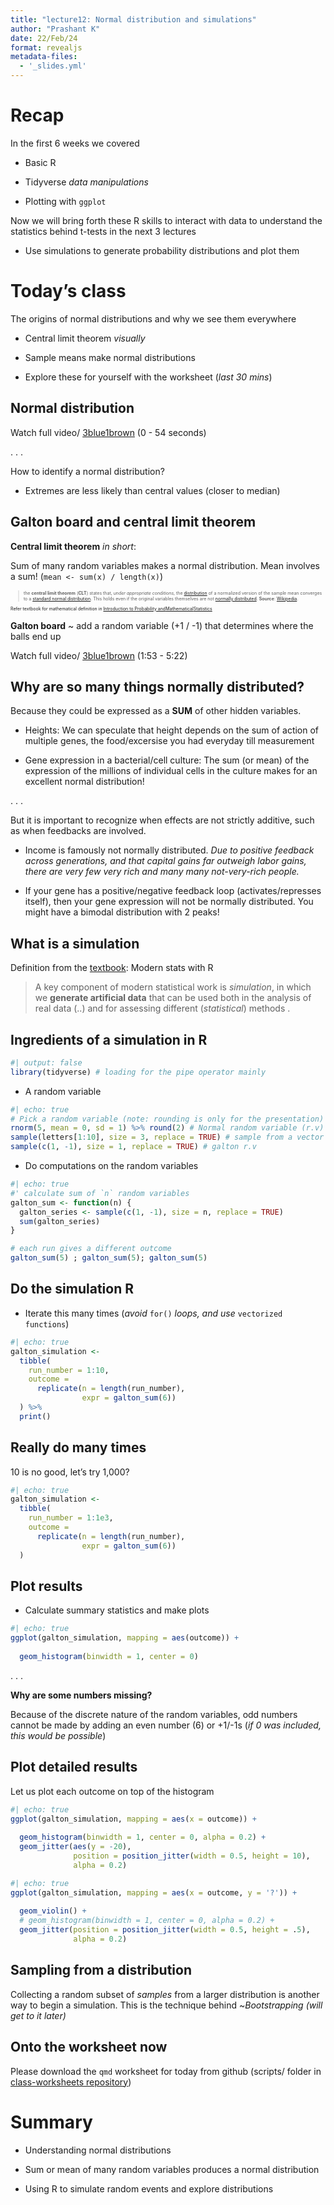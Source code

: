 ```yaml
---
title: "lecture12: Normal distribution and simulations"
author: "Prashant K"
date: 22/Feb/24
format: revealjs
metadata-files: 
  - '_slides.yml'
---
```


# Recap

In the first 6 weeks we covered

-   Basic R

-   Tidyverse *data manipulations*

-   Plotting with `ggplot`

Now we will bring forth these R skills to interact with data to understand the statistics behind t-tests in the next 3 lectures

-   Use simulations to generate probability distributions and plot them

# Today's class

The origins of normal distributions and why we see them everywhere

-   Central limit theorem *visually*

-   Sample means make normal distributions

-   Explore these for yourself with the worksheet (*last 30 mins*)

## Normal distribution

Watch full video/ [3blue1brown](https://www.youtube.com/watch?v=zeJD6dqJ5lo) (0 - 54 seconds)

. . .

How to identify a normal distribution?

-   Extremes are less likely than central values (closer to median)

## Galton board and central limit theorem

**Central limit theorem** *in short*:

Sum of many random variables makes a normal distribution. Mean involves a sum! (`mean <- sum(x) / length(x)`)

::: {.fragment style="font-size: 50%;"}
> the **central limit theorem** (**CLT**) states that, *under appropriate conditions*, the [distribution](https://en.wikipedia.org/wiki/Probability_distribution "Probability distribution") of a normalized version of the sample mean converges to a [standard normal distribution](https://en.wikipedia.org/wiki/Normal_distribution#Standard_normal_distribution "Normal distribution"). This holds even if the original variables themselves are not [normally distributed](https://en.wikipedia.org/wiki/Normal_distribution "Normal distribution"). **Source**: [Wikipedia](https://en.wikipedia.org/wiki/Central_limit_theorem).

Refer textbook for mathematical definition in [Introduction to Probability and ](https://math.libretexts.org/Courses/Queens_College/Introduction_to_Probability_and_Mathematical_Statistics)[Mathematical](https://math.libretexts.org/Courses/Queens_College/Introduction_to_Probability_and_Mathematical_Statistics/12%3A_Week_12/12.01%3A_The_Central_Limit_Theorem)[Statistics](https://math.libretexts.org/Courses/Queens_College/Introduction_to_Probability_and_Mathematical_Statistics)
:::

**Galton board** \~ add a random variable (+1 / -1) that determines where the balls end up

Watch full video/ [3blue1brown](https://www.youtube.com/watch?v=zeJD6dqJ5lo) (1:53 - 5:22)

## Why are so many things normally distributed?  {.smaller}

Because they could be expressed as a **SUM** of other hidden variables.

-   Heights: We can speculate that height depends on the sum of action of multiple genes, the food/excersise you had everyday till measurement

-   Gene expression in a bacterial/cell culture: The sum (or mean) of the expression of the millions of individual cells in the culture makes for an excellent normal distribution!

. . .

But it is important to recognize when effects are not strictly additive, such as when feedbacks are involved.

-   Income is famously not normally distributed. *Due to positive feedback across generations, and that capital gains far outweigh labor gains, there are very few very rich and many many not-very-rich people.*

-   If your gene has a positive/negative feedback loop (activates/represses itself), then your gene expression will not be normally distributed. You might have a bimodal distribution with 2 peaks!

## What is a simulation

Definition from the [textbook](https://modernstatisticswithr.com/modchapter.html#simulation): Modern stats with R

> A key component of modern statistical work is *simulation*, in which we **generate artificial data** that can be used both in the analysis of real data (..) and for assessing different (*statistical*) methods .

## Ingredients of a simulation in R {.smaller}

```r
#| output: false
library(tidyverse) # loading for the pipe operator mainly
```

-   A random variable

```r
#| echo: true
# Pick a random variable (note: rounding is only for the presentation)
rnorm(5, mean = 0, sd = 1) %>% round(2) # Normal random variable (r.v)
sample(letters[1:10], size = 3, replace = TRUE) # sample from a vector
sample(c(1, -1), size = 1, replace = TRUE) # galton r.v
```

-   Do computations on the random variables

```r
#| echo: true
#' calculate sum of `n` random variables
galton_sum <- function(n) {
  galton_series <- sample(c(1, -1), size = n, replace = TRUE)
  sum(galton_series)
}

# each run gives a different outcome
galton_sum(5) ; galton_sum(5); galton_sum(5)
```

## Do the simulation R

-   Iterate this many times (*avoid* `for()` *loops, and use* `vectorized functions`)

```r
#| echo: true
galton_simulation <- 
  tibble(
    run_number = 1:10,
    outcome = 
      replicate(n = length(run_number), 
                expr = galton_sum(6))
  ) %>% 
  print()
```

## Really do many times

10 is no good, let's try 1,000?

```r
#| echo: true
galton_simulation <- 
  tibble(
    run_number = 1:1e3,
    outcome = 
      replicate(n = length(run_number), 
                expr = galton_sum(6))
  )
```

## Plot results

-   Calculate summary statistics and make plots

```r
#| echo: true
ggplot(galton_simulation, mapping = aes(outcome)) +
  
  geom_histogram(binwidth = 1, center = 0)
```

. . .

**Why are some numbers missing?**

Because of the discrete nature of the random variables, odd numbers cannot be made by adding an even number (6) or +1/-1s (*if 0 was included, this would be possible*)

## Plot detailed results

Let us plot each outcome on top of the histogram

```r
#| echo: true
ggplot(galton_simulation, mapping = aes(x = outcome)) +
  
  geom_histogram(binwidth = 1, center = 0, alpha = 0.2) + 
  geom_jitter(aes(y = -20), 
              position = position_jitter(width = 0.5, height = 10),
              alpha = 0.2)
```

```r
#| echo: true
ggplot(galton_simulation, mapping = aes(x = outcome, y = '?')) +
  
  geom_violin() + 
  # geom_histogram(binwidth = 1, center = 0, alpha = 0.2) + 
  geom_jitter(position = position_jitter(width = 0.5, height = .5),
              alpha = 0.2)

```

## Sampling from a distribution

Collecting a random subset of *samples* from a larger distribution is another way to begin a simulation. This is the technique behind \~*Bootstrapping (will get to it later)*

## Onto the worksheet now

Please download the `qmd` worksheet for today from github (scripts/ folder in [class-worksheets repository](https://github.com/BIOS-538/class-worksheets/))

# Summary

-   Understanding normal distributions

-   Sum or mean of many random variables produces a normal distribution

-   Using R to simulate random events and explore distributions
